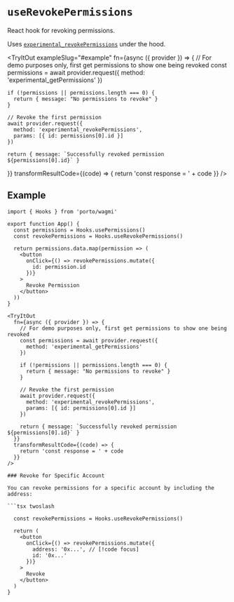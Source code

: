 
# `useRevokePermissions`

React hook for revoking permissions.

Uses [`experimental_revokePermissions`](/sdk/rpc/experimental_revokePermissions) under the hood.

<TryItOut
  exampleSlug="#example"
  fn={async ({ provider }) => {
    // For demo purposes only, first get permissions to show one being revoked
    const permissions = await provider.request({
      method: 'experimental_getPermissions'
    })

    if (!permissions || permissions.length === 0) {
      return { message: "No permissions to revoke" }
    }

    // Revoke the first permission
    await provider.request({
      method: 'experimental_revokePermissions',
      params: [{ id: permissions[0].id }]
    })

    return { message: `Successfully revoked permission ${permissions[0].id}` }
  }}
  transformResultCode={(code) => {
    return 'const response = ' + code
  }}
/>

## Example

```tsx twoslash
import { Hooks } from 'porto/wagmi'

export function App() {
  const permissions = Hooks.usePermissions()
  const revokePermissions = Hooks.useRevokePermissions()

  return permissions.data.map(permission => (
    <button
      onClick={() => revokePermissions.mutate({
        id: permission.id
      })}
    >
      Revoke Permission
    </button>
  ))
}

<TryItOut
  fn={async ({ provider }) => {
    // For demo purposes only, first get permissions to show one being revoked
    const permissions = await provider.request({
      method: 'experimental_getPermissions'
    })

    if (!permissions || permissions.length === 0) {
      return { message: "No permissions to revoke" }
    }

    // Revoke the first permission
    await provider.request({
      method: 'experimental_revokePermissions',
      params: [{ id: permissions[0].id }]
    })

    return { message: `Successfully revoked permission ${permissions[0].id}` }
  }}
  transformResultCode={(code) => {
    return 'const response = ' + code
  }}
/>

### Revoke for Specific Account

You can revoke permissions for a specific account by including the address:

```tsx twoslash

  const revokePermissions = Hooks.useRevokePermissions()

  return (
    <button
      onClick={() => revokePermissions.mutate({
        address: '0x...', // [!code focus]
        id: '0x...'
      })}
    >
      Revoke
    </button>
  )
}